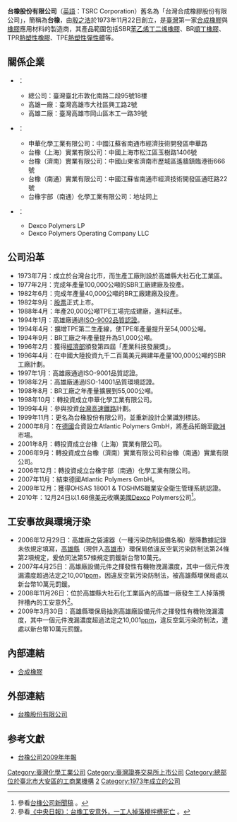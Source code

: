 {{Infobox Company 
| company_name = 台橡股份有限公司
| company_name_en = TSRC Corporation
| company_logo = [[File:TSRC-Logo.gif|台橡公司商標]]
| company_type = [[上市公司|上市公司]]
| market_information = {{twse|2103}}<br>（1982年9月25日上市）
| foundation = 1973年11月22日
| location = {{TW}}[[臺北市|臺北市]][[大安區_(台北市)|大安區]][[敦化南路|敦化南路]]二段95號18樓
| zip_code = 106
| telephone_no = +886 2 3701-6000 
| founder = [[殷之浩|殷之浩]]
| chairman = 王紹堉
| GM = 涂偉華<br>副總經理：陳青原
| industry = 製造與銷售業
| products = [[合成橡膠|合成橡膠]]、橡膠應用材料
| capital = [[新臺幣|新台幣]]7,149,004,150元（2011年8月）
| company_slogan =
| revenue = 新台幣15,264,239,000元<ref>參看[http://www.tsrc.com.tw/show/Ye.asp?YeRfnbr=20 台橡公司2010年年報] {{webarchive|url=https://web.archive.org/web/20110613163933/http://www.tsrc.com.tw/show/Ye.asp?YeRfnbr=20 |date=2011-06-13 }}，頁124。</ref>
| operating_income = 新台幣3,784,639,000元<ref name="同上註，頁124。">同上註，頁124。</ref>
| net_income = 新台幣3,279,162,000元<ref name="同上註，頁124。"/>
| num_employees = 485人（2009年12月）<ref>同上註，頁43。</ref>
| parent = [[大陸工程公司|大陸工程公司]]
| subsid = 
| homepage = http://www.tsrc.com.tw/
| footnotes = 
}}
'''台橡股份有限公司'''（[[英語|英語]]：TSRC Corporation）舊名為「台灣合成橡膠股份有限公司」，簡稱為'''台橡'''，由[[殷之浩|殷之浩]]於1973年11月22日創立，是[[臺灣|臺灣]]第一家[[合成橡膠|合成橡膠]]與[[橡膠|橡膠]]應用材料的製造商，其產品範圍包括SBR[[苯乙烯丁二烯橡膠|苯乙烯丁二烯橡膠]]、BR[[順丁橡膠|順丁橡膠]]、TPR[[熱塑性橡膠|熱塑性橡膠]]、TPE[[熱塑性彈性體|熱塑性彈性體]]等。

== 關係企業 ==
* {{TW}}：
** 總公司：臺灣臺北市敦化南路二段95號18樓
** 高雄一廠：臺灣高雄市大社區興工路2號
** 高雄二廠：臺灣高雄市岡山區本工一路39號
* {{CHNML}}：
** 申華化學工業有限公司：中國江蘇省南通市經濟技術開發區申華路
** 台橡（上海）實業有限公司：中國上海市松江區玉樹路1406號
** 台橡（濟南）實業有限公司：中國山東省濟南市歷城區遙牆鎮臨港街666號
** 台橡（南通）實業有限公司：中國江蘇省南通市經濟技術開發區通旺路22號
** 台橡宇部（南通）化學工業有限公司：地址同上
* {{US}}：
** Dexco Polymers LP
** Dexco Polymers Operating Company LLC

== 公司沿革 ==
* 1973年7月：成立於台灣台北市，而生產工廠則設於高雄縣大社石化工業區。
* 1977年2月：完成年產量100,000公噸的SBR工廠建廠及投產。
* 1982年6月：完成年產量40,000公噸的BR工廠建廠及投產。 
* 1982年9月：[[股票|股票]]正式上市。
* 1988年4月：年產20,000公噸TPE工場完成建廠，進料試車。  
* 1994年1月：高雄廠通過[[ISO_9000|ISO-9002品質認證]]。
* 1994年4月：擴增TPE第二生產線，使TPE年產量提升至54,000公噸。
* 1994年9月：BR工廠之年產量提升為51,000公噸。
* 1996年2月：獲得[[中華民國經濟部|經濟部]]頒發第四屆「產業科技發展獎」。
* 1996年4月：在中國大陸投資九千二百萬美元興建年產量100,000公噸的SBR工廠計劃。  
* 1997年1月：高雄廠通過ISO-9001品質認證。  
* 1998年2月：高雄廠通過ISO-14001品質環境認證。
* 1998年8月：BR工廠之年產量擴展到55,000公噸。
* 1998年10月：轉投資成立申華化學工業有限公司。
* 1999年4月：參與投資[[台灣高速鐵路|台灣高速鐵路]]計劃。
* 1999年11月：更名為台橡股份有限公司，並重新設計企業識別標誌。 
* 2000年8月：在[[德國|德國]]合資設立Atlantic Polymers GmbH，將產品拓銷至[[歐洲|歐洲]]市場。  
* 2001年8月：轉投資成立台橡（上海）實業有限公司。 
* 2006年9月：轉投資成立台橡（濟南）實業有限公司和台橡（南通）實業有限公司。
* 2006年12月：轉投資成立台橡宇部（南通）化學工業有限公司。
* 2007年11月：結束德國Atlantic Polymers GmbH。
* 2009年12月：獲得OHSAS 18001 & TOSHMS職業安全衛生管理系統認證。
* 2010年：12月24日以1.68億[[美元|美元]]收購[[美國|美國]]Dexco Polymers公司<ref>參看{{en}}[http://www.dexcopolymers.com/TSRC_press_release_EN1.pdf 台橡公司新聞稿] {{Wayback|url=http://www.dexcopolymers.com/TSRC_press_release_EN1.pdf |date=20190514160936 }}。</ref>。

== 工安事故與環境汙染 ==
* 2006年12月29日：高雄廠之袋濾器（一種污染防制設備名稱）壓降數據記錄未依規定填寫，[[高雄縣|高雄縣]]（現併入[[高雄市|高雄市]]）環保局依違反空氣污染防制法第24條第2項規定，爰依同法第57條規定罰鍰新台幣10萬元。
* 2007年4月25日：高雄廠設備元件之揮發性有機物洩漏濃度，其中一個元件洩漏濃度超過法定之10,001[[百萬分率|ppm]]，因違反空氣污染防制法，被高雄縣環保局處以新台幣10萬元罰鍰。
* 2008年11月26日：位於高雄縣大社石化工業區內的高雄一廠發生工人掉落攪拌槽內的工安意外<ref>參看[http://www.coolloud.org.tw/node/30793 《中央日報》：台橡工安意外，一工人掉落攪拌槽死亡] {{Wayback|url=http://www.coolloud.org.tw/node/30793 |date=20190517172903 }}。</ref>。
* 2009年3月30日：高雄縣環保局抽測高雄廠設備元件之揮發性有機物洩漏濃度，其中一個元件洩漏濃度超過法定之10,001[[百萬分率|ppm]]，違反空氣污染防制法，遭處以新台幣10萬元罰鍰。

== 內部連結 ==
* [[合成橡膠|合成橡膠]]

== 外部連結 ==
*[http://www.tsrc.com.tw/ 台橡股份有限公司] {{Wayback|url=http://www.tsrc.com.tw/ |date=20210223165139 }}

== 参考文獻 ==
* [https://web.archive.org/web/20110613163933/http://www.tsrc.com.tw/show/Ye.asp?YeRfnbr=20 台橡公司2009年年報]
{{Reflist}}

[[Category:臺灣化學工業公司|Category:臺灣化學工業公司]]
[[Category:臺灣證券交易所上市公司|Category:臺灣證券交易所上市公司]]
[[Category:總部位於臺北市大安區的工商業機構|Category:總部位於臺北市大安區的工商業機構]]
[[Category:臺灣證券交易所上市公司|2]]
[[Category:1973年成立的公司|Category:1973年成立的公司]]